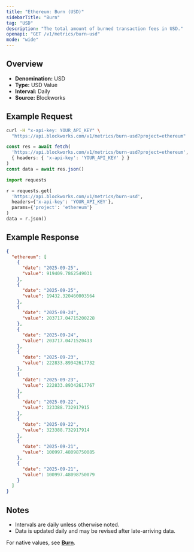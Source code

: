 ```yaml
---
title: "Ethereum: Burn (USD)"
sidebarTitle: "Burn"
tag: "USD"
description: "The total amount of burned transaction fees in USD."
openapi: "GET /v1/metrics/burn-usd"
mode: "wide"
---
```


## Overview

- **Denomination:** USD
- **Type:** USD Value
- **Interval:** Daily
- **Source:** Blockworks

## Example Request

<CodeGroup>

```bash cURL
curl -H "x-api-key: YOUR_API_KEY" \
  "https://api.blockworks.com/v1/metrics/burn-usd?project=ethereum"
```

```typescript TypeScript
const res = await fetch(
  'https://api.blockworks.com/v1/metrics/burn-usd?project=ethereum',
  { headers: { 'x-api-key': 'YOUR_API_KEY' } }
)
const data = await res.json()
```

```python Python
import requests

r = requests.get(
  'https://api.blockworks.com/v1/metrics/burn-usd',
  headers={'x-api-key': 'YOUR_API_KEY'},
  params={'project': 'ethereum'}
)
data = r.json()
```

</CodeGroup>

## Example Response

```json
{
  "ethereum": [
    {
      "date": "2025-09-25",
      "value": 919409.7862549031
    },
    {
      "date": "2025-09-25",
      "value": 19432.320460003564
    },
    {
      "date": "2025-09-24",
      "value": 203717.04715200228
    },
    {
      "date": "2025-09-24",
      "value": 203717.0471520433
    },
    {
      "date": "2025-09-23",
      "value": 222833.89342617732
    },
    {
      "date": "2025-09-23",
      "value": 222833.89342617767
    },
    {
      "date": "2025-09-22",
      "value": 323388.732917915
    },
    {
      "date": "2025-09-22",
      "value": 323388.732917914
    },
    {
      "date": "2025-09-21",
      "value": 100997.48098750085
    },
    {
      "date": "2025-09-21",
      "value": 100997.48098750079
    }
  ]
}
```

## Notes
- Intervals are daily unless otherwise noted.
- Data is updated daily and may be revised after late-arriving data.

<Note>For native values, see **[Burn](./burn)**.</Note>